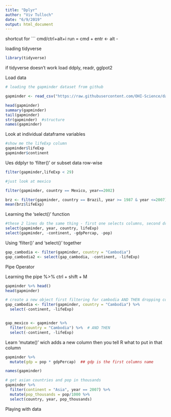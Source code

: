 ```yaml
---
title: "Dplyr"
author: "Viv Tulloch"
date: "6/9/2019"
output: html_document
---
```


shortcut for ``` cmd/ctrl+alt+i
run = cmd + entr
<- alt - 

loading tidyverse

```r
library(tidyverse)

```

if tidyverse doesn't work load ddply, readr, gglpot2

Load data
```r
# loading the gapminder dataset from github

gapminder <- read_csv("https://raw.githubusercontent.com/OHI-Science/data-science-training/master/data/gapminder.csv")


```


```r

head(gapminder)
summary(gapminder)
tail(gapminder)
str(gapminder)  #structure
names(gapminder)

```

Look at individual dataframe variables

```r

#show me the lifeExp column
gapminder$lifeExp
gapminder$continent

```


Ues ddplyr to 'filter()' or subset data row-wise

```r

filter(gapminder,lifeExp < 29)

#just look at mexico

filter(gapminder, country == Mexico, year==2002)

brz <- filter(gapminder, country == Brazil, year >= 1987 & year <=2007)
mean(brz$lifeExp)

```

Learning the 'select()' function

```r
#these 2 lines do the same thing - first one selects columns, second drops columns
select(gapminder, year, country, lifeExp)
select(gapminder, -continent, -gdpPercap, -pop)
```


Using 'filter()' and 'select()' together

```r
gap_cambodia <- filter(gapminder, country = "Cambodia")
gap_cambodia2 <- select(gap_cambodia, -continent, -lifeExp)
```

Pipe Operator

Learning the pipe %>%
ctrl + shift + M

```r
gapminder %>% head()
head(gapminder)

# create a new object first filtering for cambodia AND THEN dropping columns
gap_cambodia <- filter(gapminder, country = "Cambodia") %>% 
  select(-continent, -lifeExp)


gap_mexico <- gapminder %>% 
  filter(country = "Cambodia") %>%  # AND THEN
  select(-continent, -lifeExp)


```

Learn 'mutate()' wich adds a new column
then you tell R what to put in that column

```r
gapminder %>% 
  mutate(gdp = pop * gdpPercap)  ## gdp is the first columns name

names(gapminder)

# get asian countries and pop in thousands
gapminder %>% 
  filter(continent = "Asia", year == 2007) %>% 
  mutate(pop_thousands = pop/1000 %>% 
  select(country, year, pop_thousands)


```


Playing with data

```r


```

